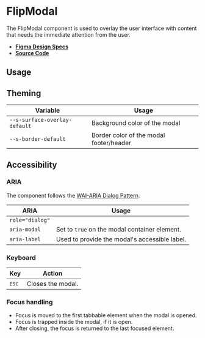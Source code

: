 
<Meta title="Components/FlipModal" />

# FlipModal

The FlipModal component is used to overlay the user interface with content that
needs the immediate attention from the user.

- **[Figma Design Specs](https://www.figma.com/file/iRHiAFsHxnzux8gQ9EjlZe/Swirl-Components)**
- **[Source Code](https://github.com/flip-corp/swirl/tree/main/packages/swirl-components/src/components/flip-modal)**

## Usage

<Canvas withSource="open">
  <Story id="components-flipmodal--flip-modal" />
</Canvas>

<ArgsTable story="." />

## Theming

| Variable                      | Usage                                   |
| ----------------------------- | --------------------------------------- |
| `--s-surface-overlay-default` | Background color of the modal           |
| `--s-border-default`          | Border color of the modal footer/header |

## Accessibility

### ARIA

The component follows the
[WAI-ARIA Dialog Pattern](https://www.w3.org/WAI/ARIA/apg/patterns/dialogmodal/).

| ARIA            | Usage                                         |
| --------------- | --------------------------------------------- |
| `role="dialog"` |                                               |
| `aria-modal`    | Set to `true` on the modal container element. |
| `aria-label`    | Used to provide the modal's accessible label. |

### Keyboard

| Key            | Action            |
| -------------- | ----------------- |
| <kbd>ESC</kbd> | Closes the modal. |

### Focus handling

- Focus is moved to the first tabbable element when the modal is opened.
- Focus is trapped inside the modal, if it is open.
- After closing, the focus is returned to the last focused element.
